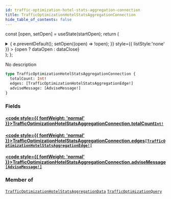 ```yaml
---
id: traffic-optimization-hotel-stats-aggregation-connection
title: TrafficOptimizationHotelStatsAggregationConnection
hide_table_of_contents: false
---
```






const [open, setOpen] = useState(startOpen);
return (
<details {...(open ? { open: true } : {})} className="details" style={{ border:'none', boxShadow:'none', background:'var(--ifm-background-color)' }}>
<summary
onClick={(e) => {
e.preventDefault();
setOpen((open) => !open);
}}
style={{ listStyle:'none' }} >
{open ? dataOpen : dataClose}
</summary>
{open && children}
</details>
);
};

No description

```graphql
type TrafficOptimizationHotelStatsAggregationConnection {
  totalCount: Int!
  edges: [TrafficOptimizationHotelStatsAggregationEdge!]
  adviseMessage: [AdviseMessage!]
}
```

### Fields

#### [<code style={{ fontWeight: 'normal' }}>TrafficOptimizationHotelStatsAggregationConnection.<b>totalCount</b></code>](#)<Bullet />[`Int!`](/api/scalars/int) <Badge class="badge badge--secondary" text="non-null"/> <Badge class="badge badge--secondary" text="scalar"/>

>

#### [<code style={{ fontWeight: 'normal' }}>TrafficOptimizationHotelStatsAggregationConnection.<b>edges</b></code>](#)<Bullet />[`[TrafficOptimizationHotelStatsAggregationEdge!]`](/api/objects/traffic-optimization-hotel-stats-aggregation-edge) <Badge class="badge badge--secondary" text="list"/> <Badge class="badge badge--secondary" text="object"/>

>

#### [<code style={{ fontWeight: 'normal' }}>TrafficOptimizationHotelStatsAggregationConnection.<b>adviseMessage</b></code>](#)<Bullet />[`[AdviseMessage!]`](/api/objects/advise-message) <Badge class="badge badge--secondary" text="list"/> <Badge class="badge badge--secondary" text="object"/>

>

### Member of

[`TrafficOptimizationHotelStatsAggregationData`](/api/objects/traffic-optimization-hotel-stats-aggregation-data) <Badge class="badge badge--secondary" text="object"/><Bullet />[`TrafficOptimizationQuery`](/api/objects/traffic-optimization-query) <Badge class="badge badge--secondary" text="object"/>
